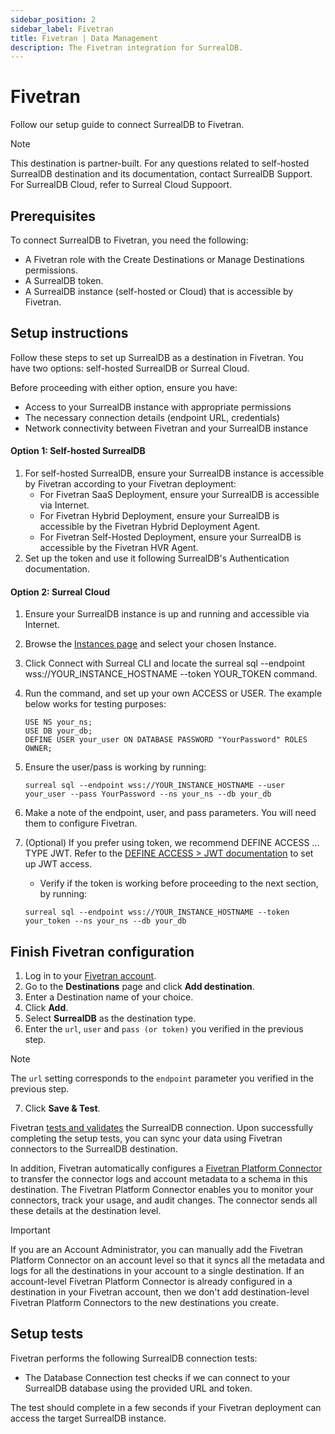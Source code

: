 ```yaml
---
sidebar_position: 2
sidebar_label: Fivetran
title: Fivetran | Data Management
description: The Fivetran integration for SurrealDB.
---
```


# Fivetran

Follow our setup guide to connect SurrealDB to Fivetran.

> [!NOTE]
>This destination is partner-built. For any questions related to self-hosted SurrealDB destination and its documentation, contact SurrealDB Support. For SurrealDB Cloud, refer to Surreal Cloud Suppoort.

## Prerequisites
To connect SurrealDB to Fivetran, you need the following:

- A Fivetran role with the Create Destinations or Manage Destinations permissions.
- A SurrealDB token.
- A SurrealDB instance (self-hosted or Cloud) that is accessible by Fivetran.

## Setup instructions

Follow these steps to set up SurrealDB as a destination in Fivetran. You have two options: self-hosted SurrealDB or Surreal Cloud.

Before proceeding with either option, ensure you have:

- Access to your SurrealDB instance with appropriate permissions
- The necessary connection details (endpoint URL, credentials)
- Network connectivity between Fivetran and your SurrealDB instance


#### Option 1: Self-hosted SurrealDB

1. For self-hosted SurrealDB, ensure your SurrealDB instance is accessible by Fivetran according to your Fivetran deployment:
   - For Fivetran SaaS Deployment, ensure your SurrealDB is accessible via Internet.
   - For Fivetran Hybrid Deployment, ensure your SurrealDB is accessible by the Fivetran Hybrid Deployment Agent.
   - For Fivetran Self-Hosted Deployment, ensure your SurrealDB is accessible by the Fivetran HVR Agent.
2. Set up the token and use it following SurrealDB's Authentication documentation.

#### Option 2: Surreal Cloud

1. Ensure your SurrealDB instance is up and running and accessible via Internet.
2. Browse the [Instances page](/docs/cloud/getting-started/create-an-instance) and select your chosen Instance.
3. Click Connect with Surreal CLI and locate the surreal sql --endpoint wss://YOUR_INSTANCE_HOSTNAME --token YOUR_TOKEN command.
4. Run the command, and set up your own ACCESS or USER. The example below works for testing purposes:

    ```surql
    USE NS your_ns;
    USE DB your_db;
    DEFINE USER your_user ON DATABASE PASSWORD "YourPassword" ROLES OWNER;
    ```

5. Ensure the user/pass is working by running:

    ```surql
    surreal sql --endpoint wss://YOUR_INSTANCE_HOSTNAME --user your_user --pass YourPassword --ns your_ns --db your_db
    ```

6. Make a note of the endpoint, user, and pass parameters. You will need them to configure Fivetran.

7. (Optional) If you prefer using token, we recommend DEFINE ACCESS ... TYPE JWT. Refer to the [DEFINE ACCESS > JWT documentation](/docs/surrealql/statements/define/access/jwt) to set up JWT access.

    - Verify if the token is working before proceeding to the next section, by running:
    ```surql
    surreal sql --endpoint wss://YOUR_INSTANCE_HOSTNAME --token your_token --ns your_ns --db your_db
    ```

## Finish Fivetran configuration 

1. Log in to your [Fivetran account](https://fivetran.com/login).
2. Go to the **Destinations** page and click **Add destination**.
3. Enter a Destination name of your choice.
4. Click **Add**.
5. Select **SurrealDB** as the destination type.
6. Enter the `url`, `user` and `pass (or token)` you verified in the previous step.

> [!NOTE]
> The `url` setting corresponds to the `endpoint` parameter you verified in the previous step.

7. Click **Save & Test**.

Fivetran [tests and validates](https://fivetran.com/docs/destinations/newdestination/setup-guide#setuptests) the SurrealDB connection. Upon successfully completing the setup tests, you can sync your data using Fivetran connectors to the SurrealDB destination.


In addition, Fivetran automatically configures a [Fivetran Platform Connector](https://fivetran.com/docs/logs/fivetran-platform) to transfer the connector logs and account metadata to a schema in this destination. The Fivetran Platform Connector enables you to monitor your connectors, track your usage, and audit changes. The connector sends all these details at the destination level.

> [!IMPORTANT]
> If you are an Account Administrator, you can manually add the Fivetran Platform Connector on an account level so that it syncs all the metadata and logs for all the destinations in your account to a single destination. If an account-level Fivetran Platform Connector is already configured in a destination in your Fivetran account, then we don't add destination-level Fivetran Platform Connectors to the new destinations you create.

## Setup tests

Fivetran performs the following SurrealDB connection tests:

- The Database Connection test checks if we can connect to your SurrealDB database using the provided URL and token.

The test should complete in a few seconds if your Fivetran deployment can access the target SurrealDB instance.